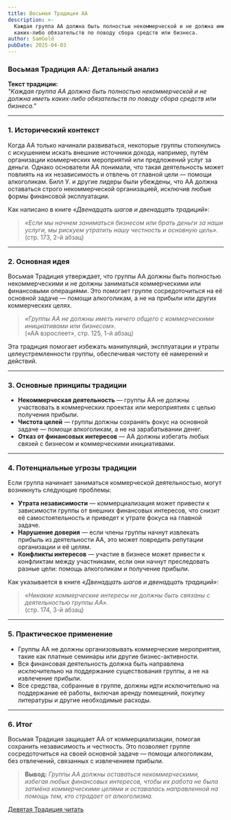 ```yaml
---
title: Восьмая Традиция АА
description: >-
  Каждая группа АА должна быть полностью некоммерческой и не должна иметь
  каких-либо обязательств по поводу сбора средств или бизнеса.
author: SamGold
pubDate: 2025-04-03
---
```

### **Восьмая Традиция АА: Детальный анализ**

**Текст традиции:**\
*"Каждая группа АА должна быть полностью некоммерческой и не должна иметь каких-либо обязательств по поводу сбора средств или бизнеса."*

---

### **1. Исторический контекст**

Когда АА только начинали развиваться, некоторые группы столкнулись с искушением искать внешние источники дохода, например, путём организации коммерческих мероприятий или предложений услуг за деньги. Однако основатели АА понимали, что такая деятельность может повлиять на их независимость и отвлечь от главной цели — помощи алкоголикам. Билл У. и другие лидеры были убеждены, что АА должна оставаться строго некоммерческой организацией, исключив любые формы финансовой эксплуатации.

Как написано в книге *«Двенадцать шагов и двенадцать традиций»*:

> *«Если мы начнем заниматься бизнесом или брать деньги за наши услуги, мы рискуем утратить нашу честность и основную цель».*\
> (стр. 173, 2-й абзац)

---

### **2. Основная идея**

Восьмая Традиция утверждает, что группы АА должны быть полностью некоммерческими и не должны заниматься коммерческими или финансовыми операциями. Это помогает группе сосредоточиться на её основной задаче — помощи алкоголикам, а не на прибыли или других коммерческих целях.

> *«Группы АА не должны иметь ничего общего с коммерческими инициативами или бизнесом».*\
> («АА взрослеет», стр. 125, 1-й абзац)

Эта традиция помогает избежать манипуляций, эксплуатации и утраты целеустремленности группы, обеспечивая чистоту её намерений и действий.

---

### **3. Основные принципы традиции**

* **Некоммерческая деятельность** — группы АА не должны участвовать в коммерческих проектах или мероприятиях с целью получения прибыли.
* **Чистота целей** — группы должны сохранять фокус на основной задаче — помощи алкоголикам, а не на зарабатывании денег.
* **Отказ от финансовых интересов** — АА должны избегать любых связей с бизнесом и коммерческими инициативами.

---

### **4. Потенциальные угрозы традиции**

Если группа начинает заниматься коммерческой деятельностью, могут возникнуть следующие проблемы:

* **Утрата независимости** — коммерциализация может привести к зависимости группы от внешних финансовых интересов, что снизит её самостоятельность и приведет к утрате фокуса на главной задаче.
* **Нарушение доверия** — если члены группы начнут извлекать прибыль из деятельности АА, это может повредить репутации организации и её целям.
* **Конфликты интересов** — участие в бизнесе может привести к конфликтам между участниками, если они начнут преследовать разные цели: помощь алкоголикам и получение прибыли.

Как указывается в книге *«Двенадцать шагов и двенадцать традиций»*:

> *«Никакие коммерческие интересы не должны быть связаны с деятельностью группы АА».*\
> (стр. 174, 3-й абзац)

---

### **5. Практическое применение**

* Группы АА не должны организовывать коммерческие мероприятия, такие как платные семинары или другие бизнес-активности.
* Вся финансовая деятельность должна быть направлена исключительно на поддержание существования группы, а не на извлечение прибыли.
* Все средства, собранные в группе, должны идти исключительно на поддержание её работы, включая аренду помещений, покупку литературы и другие необходимые расходы.

---

### **6. Итог**

Восьмая Традиция защищает АА от коммерциализации, помогая сохранить независимость и честность. Это позволяет группе сосредоточиться на своей основной задаче — помощи алкоголикам, без отвлечений, связанных с извлечением прибыли.

> **Вывод:** *Группы АА должны оставаться некоммерческими, избегая любых финансовых интересов, чтобы их работа не была затмёна коммерческими целями и оставалась направленной на помощь тем, кто страдает от алкоголизма.*



[Девятая Традиция читать](/archive/devyataya-tradicziya-aa/)&#x20;
